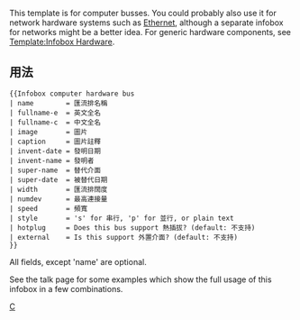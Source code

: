 <includeonly><!-- 在這裡加入模板的保護標識 --></includeonly><noinclude>{{template doc page viewed directly}}</noinclude>
<!-- 在本行下編輯模板說明 -->
{{esoteric}}
This template is for computer busses. You could probably also use it for network hardware systems such as [[Ethernet]], although a separate infobox for networks might be a better idea. For generic hardware components, see [[Template:Infobox Hardware]].

== 用法 ==
<pre>
{{Infobox computer hardware bus
| name        = 匯流排名稱
| fullname-e  = 英文全名
| fullname-c  = 中文全名
| image       = 圖片
| caption     = 圖片註釋
| invent-date = 發明日期
| invent-name = 發明者
| super-name  = 替代介面
| super-date  = 被替代日期
| width       = 匯流排闊度
| numdev      = 最高連接量
| speed       = 頻寬
| style       = 's' for 串行, 'p' for 並行, or plain text
| hotplug     = Does this bus support 熱插拔? (default: 不支持)
| external    = Is this support 外置介面? (default: 不支持)
}}
</pre>
All fields, except 'name' are optional.

See the talk page for some examples which show the full usage of this infobox in a few combinations.

<includeonly>
<!-- 本行下加入模板的分類 -->
[[Category:電腦硬體信息框模板|C]]
</includeonly>
